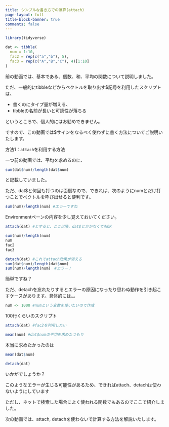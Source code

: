 ```yaml
---
title: シンプルな書き方での演算(attach)
page-layout: full
title-block-banner: true
comments: false
---
```


```r
library(tidyverse)

dat <- tibble(
  num = 1:10,
  fac2 = rep(c("a","b"), 5),
  fac3 = rep(c("A","B","C"), 4)[1:10]
)
```

前の動画では、基本である、個数、和、平均の関数について説明しました。
 
ただ、一般的にtibbleなどからベクトルを取り出す$記号を利用したスクリプトは、

* 書くのにタイプ量が増える、
* tibbleの名前が長いと可読性が落ちる

というところで、個人的にはお勧めできません。

ですので、この動画では$サインをなるべく使わずに書く方法についてご説明いたします。

方法1：`attach`を利用する方法

一つ前の動画では、平均を求めるのに、

```r
sum(dat$num)/length(dat$num)
```

と記載していました。

ただ、dat$と何回も打つのは面倒なので、できれば、次のようにnumとだけ打つことでベクトルを呼び出せると便利です。

```r
sum(num)/length(num) #エラーですね
```

Environmentペーンの内容を少し覚えておいてください。

```r
attach(dat) #とすると、ここ以降、dat$とかかなくてもOK

sum(num)/length(num)
num
fac2
fac3

detach(dat) #これでattach効果が消える
sum(dat$num)/length(dat$num)
sum(num)/length(num)　#エラー！
```

簡単ですね？

ただ、detachを忘れたりするとエラーの原因になったり思わぬ動作を引き起こすケースがあります。具体的には。。

```r
num <- 1000 #numという変数を使いたいので作成
```

100行くらいのスクリプト

```r
attach(dat) #fac2を利用したい

mean(num) #dat$numの平均を求めたつもり
```

本当に求めたかったのは

```r
mean(dat$num)

detach(dat)
```

いかがでしょうか？

このようなエラーが生じる可能性があるため、できればattach、detachは使わないようにしています

ただし、ネットで検索した場合によく使われる関数でもあるのでここで紹介しました。

次の動画では、attach, detachを使わないで計算する方法を解説いたします。